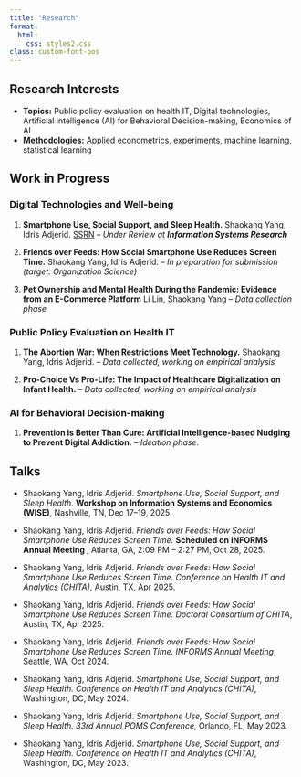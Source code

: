 ```yaml
---
title: "Research"
format:
  html:
    css: styles2.css
class: custom-font-pos
---
```


## Research Interests

-   **Topics:** Public policy evaluation on health IT, Digital technologies, Artificial intelligence (AI) for Behavioral Decision-making, Economics of AI
-   **Methodologies:** Applied econometrics, experiments, machine learning, statistical learning

## Work in Progress

### Digital Technologies and Well-being

1.  **Smartphone Use, Social Support, and Sleep Health.** Shaokang Yang, Idris Adjerid. [SSRN](http://dx.doi.org/10.2139/ssrn.5368531) -- *Under Review at **Information Systems Research***

2.  **Friends over Feeds: How Social Smartphone Use Reduces Screen Time.** Shaokang Yang, Idris Adjerid. -- *In preparation for submission (target: Organization Science)*

3.  **Pet Ownership and Mental Health During the Pandemic: Evidence from an E-Commerce Platform** Li Lin, Shaokang Yang -- *Data collection phase*

### Public Policy Evaluation on Health IT

1.  **The Abortion War: When Restrictions Meet Technology.** Shaokang Yang, Idris Adjerid. -- *Data collected, working on empirical analysis*

2.  **Pro-Choice Vs Pro-Life: The Impact of Healthcare Digitalization on Infant Health.** -- *Data collected, working on empirical analysis*

### AI for Behavioral Decision-making

1.  **Prevention is Better Than Cure: Artificial Intelligence-based Nudging to Prevent Digital Addiction.** -- *Ideation phase.*

## Talks

-   Shaokang Yang, Idris Adjerid. *Smartphone Use, Social Support, and Sleep Health.* **Workshop on Information Systems and Economics (WISE)**, Nashville, TN, Dec 17--19, 2025.

-   Shaokang Yang, Idris Adjerid. *Friends over Feeds: How Social Smartphone Use Reduces Screen Time.* **Scheduled on INFORMS Annual Meeting **, Atlanta, GA, 2:09 PM – 2:27 PM, Oct 28, 2025.

-   Shaokang Yang, Idris Adjerid. *Friends over Feeds: How Social Smartphone Use Reduces Screen Time.* *Conference on Health IT and Analytics (CHITA)*, Austin, TX, Apr 2025.

-   Shaokang Yang, Idris Adjerid. *Friends over Feeds: How Social Smartphone Use Reduces Screen Time.* *Doctoral Consortium of CHITA*, Austin, TX, Apr 2025.

-   Shaokang Yang, Idris Adjerid. *Friends over Feeds: How Social Smartphone Use Reduces Screen Time.* *INFORMS Annual Meeting*, Seattle, WA, Oct 2024.

-   Shaokang Yang, Idris Adjerid. *Smartphone Use, Social Support, and Sleep Health.* *Conference on Health IT and Analytics (CHITA)*, Washington, DC, May 2024.

-   Shaokang Yang, Idris Adjerid. *Smartphone Use, Social Support, and Sleep Health.* *33rd Annual POMS Conference*, Orlando, FL, May 2023.

-   Shaokang Yang, Idris Adjerid. *Smartphone Use, Social Support, and Sleep Health.* *Conference on Health IT and Analytics (CHITA)*, Washington, DC, May 2023.
